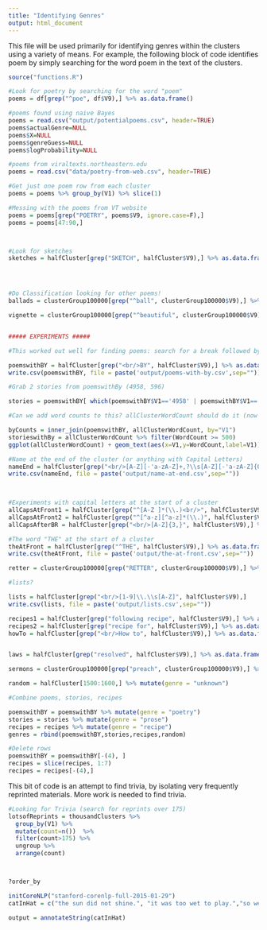 ```yaml
---
title: "Identifying Genres"
output: html_document
---
```


This file will be used primarily for identifying genres within the clusters using a variety of means. For example, the following block of code identifies poem by simply searching for the word poem in the text of the clusters.

```r

source("functions.R")

#Look for poetry by searching for the word "poem"
poems = df[grep("^poe", df$V9),] %>% as.data.frame()

#poems found using naive Bayes
poems = read.csv("output/potentialpoems.csv", header=TRUE)
poems$actualGenre=NULL
poems$X=NULL
poems$genreGuess=NULL
poems$logProbability=NULL

#poems from viraltexts.northeastern.edu
poems = read.csv("data/poetry-from-web.csv", header=TRUE)

#Get just one poem row from each cluster
poems = poems %>% group_by(V1) %>% slice(1)

#Messing with the poems from VT website
poems = poems[grep("POETRY", poems$V9, ignore.case=F),]
poems = poems[47:90,]



#Look for sketches
sketches = halfCluster[grep("SKETCH", halfCluster$V9),] %>% as.data.frame()




#Do Classification looking for other poems!
ballads = clusterGroup100000[grep("^ball", clusterGroup100000$V9),] %>% as.data.frame()

vignette = clusterGroup100000[grep("^beautiful", clusterGroup100000$V9),] %>% as.data.frame()


##### EXPERIMENTS #####

#This worked out well for finding poems: search for a break followed by the word "BY" (works better with caps):

poemswithBY = halfCluster[grep("<br/>BY", halfCluster$V9),] %>% as.data.frame()
write.csv(poemswithBY, file = paste('output/poems-with-by.csv',sep=""))

#Grab 2 stories from poemswithBy (4958, 596)

stories = poemswithBY[ which(poemswithBY$V1=='4958' | poemswithBY$V1=='596'), ]

#Can we add word counts to this? allClusterWordCount should do it (now that I ran the getwords on poemswithBy)

byCounts = inner_join(poemswithBY, allClusterWordCount, by="V1")
storieswithBy = allClusterWordCount %>% filter(WordCount >= 500)
ggplot(allClusterWordCount) + geom_text(aes(x=V1,y=WordCount,label=V1)) + scale_y_continuous(trans="log")

#Name at the end of the cluster (or anything with Capital Letters)
nameEnd = halfCluster[grep("<br/>[A-Z][-'a-zA-Z]+,?\\s[A-Z][-'a-zA-Z]{0,19}$", halfCluster$V9),] %>% as.data.frame()
write.csv(nameEnd, file = paste('output/name-at-end.csv',sep=""))

  

#Experiments with capital letters at the start of a cluster
allCapsAtFront1 = halfCluster[grep("^[A-Z ]*(\\.)<br/>", halfCluster$V9),] %>% as.data.frame()
allCapsAtFront2 = halfCluster[grep("^[^a-z][^a-z]*(\\.)", halfCluster$V9),] %>% as.data.frame()
allCapsAfterBR = halfCluster[grep("<br/>[A-Z]{3,}", halfCluster$V9),] %>% as.data.frame()

#The word "THE" at the start of a cluster
theAtFront = halfCluster[grep("^THE", halfCluster$V9),] %>% as.data.frame()
write.csv(theAtFront, file = paste('output/the-at-front.csv',sep=""))

retter = clusterGroup100000[grep("RETTER", clusterGroup100000$V9),] %>% as.data.frame()

#lists?

lists = halfCluster[grep("<br/>[1-9]\\.\\s[A-Z]", halfCluster$V9),]
write.csv(lists, file = paste('output/lists.csv',sep=""))

recipes1 = halfCluster[grep("following recipe", halfCluster$V9),] %>% as.data.frame()
recipes2 = halfCluster[grep("recipe for", halfCluster$V9),] %>% as.data.frame()
howTo = halfCluster[grep("<br/>How to", halfCluster$V9),] %>% as.data.frame()


laws = halfCluster[grep("resolved", halfCluster$V9),] %>% as.data.frame()

sermons = clusterGroup100000[grep("preach", clusterGroup100000$V9),] %>% as.data.frame()

random = halfCluster[1500:1600,] %>% mutate(genre = "unknown")

#Combine poems, stories, recipes

poemswithBY = poemswithBY %>% mutate(genre = "poetry")
stories = stories %>% mutate(genre = "prose")
recipes = recipes %>% mutate(genre = "recipe")
genres = rbind(poemswithBY,stories,recipes,random)

#Delete rows
poemswithBY = poemswithBY[-(4), ] 
recipes = slice(recipes, 1:7)
recipes = recipes[-(4),]


```

This bit of code is an attempt to find trivia, by isolating very frequently reprinted materials. More work is needed to find trivia.

```r

#Looking for Trivia (search for reprints over 175)
lotsofReprints = thousandClusters %>%
  group_by(V1) %>%
  mutate(count=n())  %>% 
  filter(count>175) %>% 
  ungroup %>%
  arrange(count)



?order_by

initCoreNLP("stanford-corenlp-full-2015-01-29")  
catInHat = c("the sun did not shine.", "it was too wet to play.","so we sat in the house all that cold, cold, wet day.")

output = annotateString(catInHat)

```

